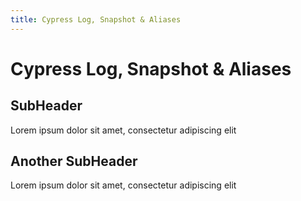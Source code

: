 ```yaml
---
title: Cypress Log, Snapshot & Aliases
---
```

# Cypress Log, Snapshot & Aliases

## SubHeader
Lorem ipsum dolor sit amet, consectetur adipiscing elit

## Another SubHeader
Lorem ipsum dolor sit amet, consectetur adipiscing elit